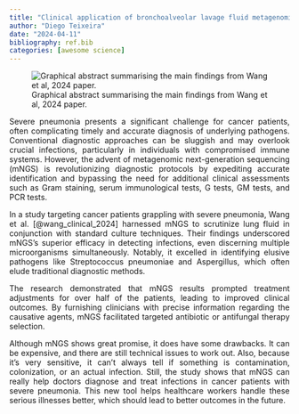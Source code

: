 ```yaml
---
title: "Clinical application of bronchoalveolar lavage fluid metagenomics next-generation sequencing in cancer patients with severe pneumonia"
author: "Diego Teixeira"
date: "2024-04-11"
bibliography: ref.bib
categories: [awesome science]
---
```


<style>
body {
text-align: justify}
</style>

![Graphical abstract summarising the main findings from Wang et al, 2024 paper.](fig.jpeg)

 Severe pneumonia presents a significant challenge for cancer patients, often complicating timely and accurate diagnosis of underlying pathogens. Conventional diagnostic approaches can be sluggish and may overlook crucial infections, particularly in individuals with compromised immune systems. However, the advent of metagenomic next-generation sequencing (mNGS) is revolutionizing diagnostic protocols by expediting accurate identification and bypassing the need for additional clinical assessments such as Gram staining, serum immunological tests, G tests, GM tests, and PCR tests.

In a study targeting cancer patients grappling with severe pneumonia, Wang et al. [@wang_clinical_2024] harnessed mNGS to scrutinize lung fluid in conjunction with standard culture techniques. Their findings underscored mNGS's superior efficacy in detecting infections, even discerning multiple microorganisms simultaneously. Notably, it excelled in identifying elusive pathogens like Streptococcus pneumoniae and Aspergillus, which often elude traditional diagnostic methods.

The research demonstrated that mNGS results prompted treatment adjustments for over half of the patients, leading to improved clinical outcomes. By furnishing clinicians with precise information regarding the causative agents, mNGS facilitated targeted antibiotic or antifungal therapy selection.

Although mNGS shows great promise, it does have some drawbacks. It can be expensive, and there are still technical issues to work out. Also, because it's very sensitive, it can't always tell if something is contamination, colonization, or an actual infection. Still, the study shows that mNGS can really help doctors diagnose and treat infections in cancer patients with severe pneumonia. This new tool helps healthcare workers handle these serious illnesses better, which should lead to better outcomes in the future.